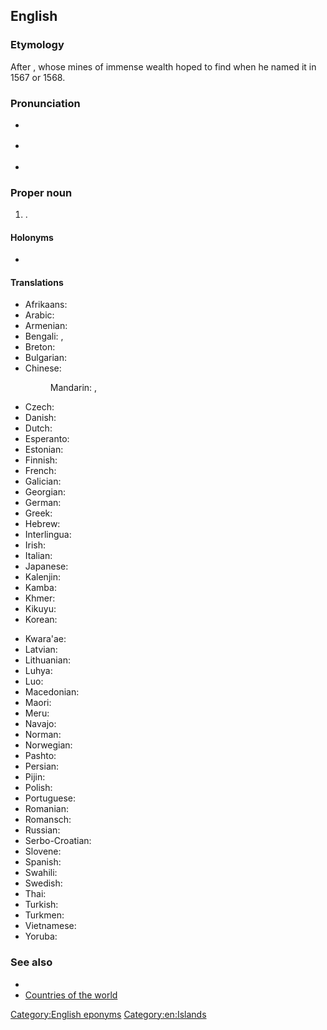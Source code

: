 ==English==
{{wikipedia}}

===Etymology===
After {{w|King Solomon}}, whose mines of immense wealth {{w|Álvaro de Mendaña y Neira}} hoped to find when he named it in 1567 or 1568.

===Pronunciation===
* {{a|UK}} {{IPA|en|/ˈsɒl.ə.mən ˈaɪ.ləndz/}}
* {{a|US}} {{IPA|en|/ˈsɑ.lə.mən ˈaɪ.ləndz/}}
* {{audio|en|en-us-Solomon Islands.ogg|Audio (US)}}

===Proper noun===
{{en-proper noun|head=[[Solomon]] [[island|Islands]]}}

# {{senseid|en|Q685}}{{place|en|country|r/Melanesia}}.

====Holonyms====
* {{l|en|Melanesia}}

====Translations====
{{trans-top|id=Q685|A country in Melanesia}}
* Afrikaans: {{t|af|Salomonseilande}}
* Arabic: {{t|ar|جُزُر سُلَيْمَان|f-p}}
* Armenian: {{t|hy|Սողոմոնի Կղզիներ}}
* Bengali: {{t|bn|সোলেমান জিঞ্জিরা|tr=Soleman Jinzira}}, {{t+|bn|সলোমন দ্বীপপুঞ্জ|tr=śôlomôn dippuñjô}}
* Breton: {{t|br|Inizi Salomon}}
* Bulgarian: {{t|bg|Соломонови острови}}
* Chinese:
*: Mandarin: {{t+|cmn|所羅門群島}}, {{t+|cmn|所罗门群岛|tr=Suǒluómén Qúndǎo}}
* Czech: {{t+|cs|Šalamounovy ostrovy|m-p}}
* Danish: {{t+|da|Salomonøerne}}
* Dutch: {{t+|nl|Salomonseilanden}}
* Esperanto: {{t+|eo|Salomonoj|p}}
* Estonian: {{t+|et|Saalomoni Saared}}
* Finnish: {{t+|fi|Salomonsaaret}}
* French: {{t+|fr|Îles Salomon}}
* Galician: {{t+|gl|Illas Salomón|f-p}}
* Georgian: {{t+|ka|სოლომონის კუნძულები}}
* German: {{t+|de|Salomonen}}
* Greek: {{t+|el|Νήσοι Σολομώντος|m-p}}
* Hebrew: {{t|he|איי שלמה|tr=Iyey Shlomo}}
* Interlingua: {{t|ia|Insulas Salomon}}
* Irish: {{t|ga|Oileáin Sholomón|m-p}}
* Italian: {{t+|it|Isole Salomone}}
* Japanese: {{t+|ja|ソロモン諸島|tr=Soromon shotō}}
* Kalenjin: {{t|kln|Solomon}}
* Kamba: {{t|kam|Solomoni}}
* Khmer: {{t|km|កោះ​សូឡូម៉ូន|tr=kɑh sooloomoon}}
* Kikuyu: {{t|ki|Solomon}}
* Korean: {{t|ko|^솔로몬 제도}}
{{trans-mid}}
* Kwara'ae: {{t-needed|kwf}}
* Latvian: {{t|lv|Zālamana Salas|f-p}}
* Lithuanian: {{t+|lt|Saliamono salos|f-p}}
* Luhya: {{t|luy|Solomoni}}
* Luo: {{t|luo|Solomon}}
* Macedonian: {{t|mk|Соломонови Острови|m-p}}
* Maori: {{t|mi|Ngā Motu o Horomona}}
* Meru: {{t|mer|Solomon}}
* Navajo: {{t|nv|Sólomon Tó Bináhaazyínígíí}}
* Norman: {{t|nrf|Îles Solomon|f-p}}
* Norwegian: {{t|no|Salomonøyene}}
* Pashto: {{t|ps|د سلیمان جزیره}}
* Persian: {{t|fa|جزایر سلیمان|tr=jazâyir-i soleymân}}
* Pijin: {{t-needed|pis}}
* Polish: {{t+|pl|Wyspy Salomona}}
* Portuguese: {{t+|pt|Ilhas Salomão}}
* Romanian: {{t|ro|Insulele Solomon}}
* Romansch: {{t|rm|Inslas da Salomon|f-p}}
* Russian: {{t|ru|Соломо́новы острова́|m-p}}
* Serbo-Croatian: {{t|sh|Solomonova Ostrva|n-p}}
* Slovene: {{t|sl|Salomonovi otoki|m-p}}
* Spanish: {{t+|es|Islas Salomón}}
* Swahili: {{t+|sw|Solomoni}}
* Swedish: {{t+|sv|Salomonöarna}}
* Thai: {{t+|th|หมู่เกาะโซโลมอน}}
* Turkish: {{t+|tr|Solomon Adaları|p}}
* Turkmen: {{t|tk|Solomon Adalary|p}}
* Vietnamese: {{t|vi|Xô-lô-môn}}
* Yoruba: {{t|yo|Etikun Solomoni}}
{{trans-bottom}}

===See also===
* {{l|en|Honiara}}
* [[Appendix:Countries of the world|Countries of the world]]

[[Category:English eponyms]]
[[Category:en:Islands]]